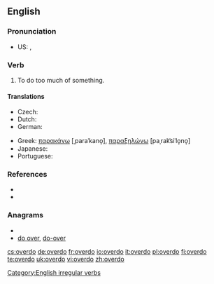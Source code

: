 ==English==

===Pronunciation===
* US: {{IPA|/'ovəɻdu/}}, {{SAMPA|/'ov@r\`du/}}

===Verb===
{{en-verb|overdoes|overdoing|overdid|overdone}}

# To do too much of something.

====Translations====
{{trans-top|to do too much of something}}
* Czech: {{t-|cs|přehnat}}
* Dutch: {{t+|nl|overdrijven}}
* German: {{t+|de|übertreiben}}
{{trans-mid}}
* Greek: [[παρακάνω]] [ˌparaˈkano̞], [[παραξηλώνω]] [paˌrak͡siˈlo̞no̞]
* Japanese: {{t-|ja|過ぎる|tr=sugiru}}
* Portuguese: {{t+|pt|exagerar}}
{{trans-bottom}}

===References===
* {{R:Century 1911}}
* {{R:Webster 1913}}

===Anagrams===
* {{alphagram|deoorv}}
* [[do over#English|do over]], [[do-over#English|do-over]]

[[Category:English irregular verbs]]

[[cs:overdo]]
[[de:overdo]]
[[fr:overdo]]
[[io:overdo]]
[[it:overdo]]
[[pl:overdo]]
[[fi:overdo]]
[[te:overdo]]
[[uk:overdo]]
[[vi:overdo]]
[[zh:overdo]]